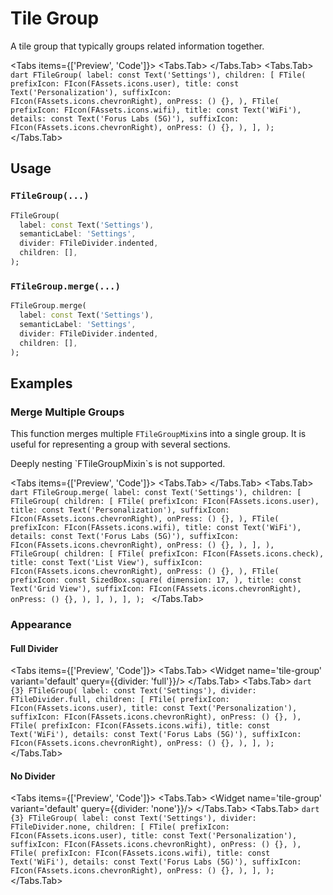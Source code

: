 
# Tile Group
A tile group that typically groups related information together.

<LinkBadgeGroup>
    <LinkBadge label="API Reference" href="https://pub.dev/documentation/forui/latest/forui.widgets.tile/forui.widgets.tile-library.html"/>
</LinkBadgeGroup>

<Tabs items={['Preview', 'Code']}>
  <Tabs.Tab>
    <Widget name='tile-group' variant='default' query={{}}/>
  </Tabs.Tab>
  <Tabs.Tab>
    ```dart
    FTileGroup(
      label: const Text('Settings'),
      children: [
        FTile(
          prefixIcon: FIcon(FAssets.icons.user),
          title: const Text('Personalization'),
          suffixIcon: FIcon(FAssets.icons.chevronRight),
          onPress: () {},
        ),
        FTile(
          prefixIcon: FIcon(FAssets.icons.wifi),
          title: const Text('WiFi'),
          details: const Text('Forus Labs (5G)'),
          suffixIcon: FIcon(FAssets.icons.chevronRight),
          onPress: () {},
        ),
      ],
    );
    ```
  </Tabs.Tab>
</Tabs>

## Usage

### `FTileGroup(...)`

```dart
FTileGroup(
  label: const Text('Settings'),
  semanticLabel: 'Settings',
  divider: FTileDivider.indented,
  children: [],
);
```

### `FTileGroup.merge(...)`

```dart
FTileGroup.merge(
  label: const Text('Settings'),
  semanticLabel: 'Settings',
  divider: FTileDivider.indented,
  children: [],
);
```

## Examples

### Merge Multiple Groups

This function merges multiple `FTileGroupMixin`s into a single group. It is useful for representing a group with
several sections.

<Callout type="warning">
    Deeply nesting `FTileGroupMixin`s  is not supported.
</Callout>


<Tabs items={['Preview', 'Code']}>
  <Tabs.Tab>
    <Widget name='tile-group' variant='merge' query={{}} height={300}/>
  </Tabs.Tab>
  <Tabs.Tab>
    ```dart
    FTileGroup.merge(
      label: const Text('Settings'),
      children: [
        FTileGroup(
          children: [
            FTile(
              prefixIcon: FIcon(FAssets.icons.user),
              title: const Text('Personalization'),
              suffixIcon: FIcon(FAssets.icons.chevronRight),
              onPress: () {},
            ),
            FTile(
              prefixIcon: FIcon(FAssets.icons.wifi),
              title: const Text('WiFi'),
              details: const Text('Forus Labs (5G)'),
              suffixIcon: FIcon(FAssets.icons.chevronRight),
              onPress: () {},
            ),
          ],
        ),
        FTileGroup(
          children: [
            FTile(
              prefixIcon: FIcon(FAssets.icons.check),
              title: const Text('List View'),
              suffixIcon: FIcon(FAssets.icons.chevronRight),
              onPress: () {},
            ),
            FTile(
              prefixIcon: const SizedBox.square(
                dimension: 17,
              ),
              title: const Text('Grid View'),
              suffixIcon: FIcon(FAssets.icons.chevronRight),
              onPress: () {},
            ),
          ],
        ),
      ],
    );
    ```
  </Tabs.Tab>
</Tabs>

### Appearance

#### Full Divider

<Tabs items={['Preview', 'Code']}>
  <Tabs.Tab>
    <Widget name='tile-group' variant='default' query={{divider: 'full'}}/>
  </Tabs.Tab>
  <Tabs.Tab>
    ```dart {3}
    FTileGroup(
      label: const Text('Settings'),
      divider: FTileDivider.full,
      children: [
        FTile(
          prefixIcon: FIcon(FAssets.icons.user),
          title: const Text('Personalization'),
          suffixIcon: FIcon(FAssets.icons.chevronRight),
          onPress: () {},
        ),
        FTile(
          prefixIcon: FIcon(FAssets.icons.wifi),
          title: const Text('WiFi'),
          details: const Text('Forus Labs (5G)'),
          suffixIcon: FIcon(FAssets.icons.chevronRight),
          onPress: () {},
        ),
      ],
    );
    ```
  </Tabs.Tab>
</Tabs>

#### No Divider

<Tabs items={['Preview', 'Code']}>
  <Tabs.Tab>
    <Widget name='tile-group' variant='default' query={{divider: 'none'}}/>
  </Tabs.Tab>
  <Tabs.Tab>
    ```dart {3}
    FTileGroup(
      label: const Text('Settings'),
      divider: FTileDivider.none,
      children: [
        FTile(
          prefixIcon: FIcon(FAssets.icons.user),
          title: const Text('Personalization'),
          suffixIcon: FIcon(FAssets.icons.chevronRight),
          onPress: () {},
        ),
        FTile(
          prefixIcon: FIcon(FAssets.icons.wifi),
          title: const Text('WiFi'),
          details: const Text('Forus Labs (5G)'),
          suffixIcon: FIcon(FAssets.icons.chevronRight),
          onPress: () {},
        ),
      ],
    );
    ```
  </Tabs.Tab>
</Tabs>